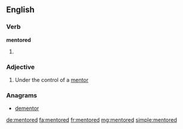 ==English==

===Verb===
'''mentored'''

# {{en-past of|mentor}}

===Adjective===
{{en-adj}}

# Under the control of a [[mentor]]

===Anagrams===
* [[dementor#English|dementor]]

[[de:mentored]]
[[fa:mentored]]
[[fr:mentored]]
[[mg:mentored]]
[[simple:mentored]]